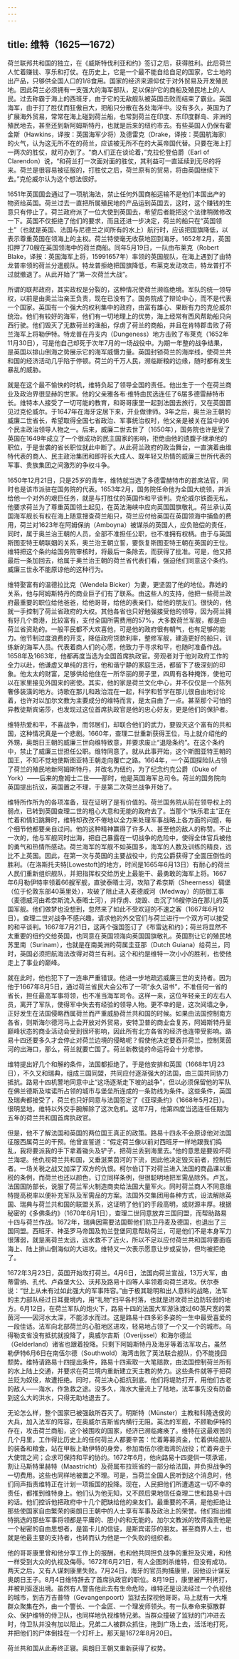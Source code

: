```yaml
---
---
---
```

title: 维特（1625—1672）
---




荷兰联邦共和国的独立，在《威斯特伐利亚和约》签订之后，获得胜利。此后荷兰人忙着赚钱、享乐和打仗。在历史上，它是一个最不能自给自足的国家，它土地的出产品，只够供全国人口的1/8食用。国家的经济来源仰仗于对外贸易及开发殖民地。因此荷兰必须拥有一支强大的海军部队，足以保护它的商船及殖民地上的人民。过去称霸于海上的西班牙，由于它的无敌舰队被英国击败而结束了霸业。英国海军，由于打了胜仗而狂傲自大，把船只分散在各处海洋中。没有多久，英国为了扩展海外贸易，常常在海上碰到荷兰船，也常到荷兰在印度、东印度群岛、非洲的殖民地去，甚至还到新阿姆斯特丹，也就是后来的纽约市去。有些英国人仍保有霍金斯（Hawkins，译按：英国海军少将）及德雷克（Drake，译按：英国航海家）的火气，认为这无所不在的荷兰，应该被无所不在的大英帝国代替。只要在海上打一两次的胜仗，就可办到了。“商人们正在谈论着，”克拉伦登伯爵（Earl of Clarendon）说，“和荷兰打一次面对面的胜仗，其利益可一直延续到无尽的将来。荷兰是很容易被征服的，打胜仗之后，荷兰原有的贸易，将由英国继续下去。”克伦威尔认为这个想法很好。

1651年英国国会通过了一项航海法，禁止任何外国商船运输不是他们本国出产的物资给英国。荷兰过去一直把所属殖民地的产品运到英国去，这时，这个赚钱的生意只有停止了。荷兰政府派了一位大使到英国去，希望后者能把这个法律稍微修改一下。英国不仅拒绝了他们的要求，而且还进一步决定，荷兰的船只在“英国领土”（也就是英国、法国与尼德兰之间所有的水上）航行时，应该把国旗降低，以表示尊重英国在领海上的主权。荷兰特使毫无收获地回到海牙。1652年2月，英国扣押了70艘在英国领海中的荷兰商船。同年5月19日，一队由布莱克（Robert Blake，译按：英国海军上将，15991657年）率领的英国舰队，在海上遇到了由特龙普率领的荷兰分遣舰队。特龙普拒绝把国旗降低，布莱克发动攻击，特龙普打不过就撤退了。从此开始了“第一次荷兰大战”。

所谓的联邦政府，其实政权是分裂的，这种情况使荷兰濒临绝境。军队的统一领导权，以前是由奥兰治亲王负责，现在已没有了。国务院成了辩论中心，而不是代表一个国家。英国有一个强大的权利集中的政府，由富有雄心、果断有力的克伦威尔统治。他们有较好的海军，他们有一切地理上的优势，海上经常有西风帮助船只向西行驶。他们毁灭了无数荷兰的渔船，俘虏了荷兰的商船，并且在肯特郡击败了荷兰海军上将勒伊特。特龙普在丹支内（Dungeness）地方击败了布莱克（1652年11月30日），可是他自己却死于次年7月的一场战役中。为期一年整的战争结果，是英国以排山倒海之势展示它的海军威慑力量。英国封锁荷兰的海岸线，使荷兰共和国的经济活动几乎陷于停顿。荷兰的千万人民，濒临断粮的边缘，随时都有发生暴乱的威胁。

就是在这个最不愉快的时机，维特负起了领导全国的责任。他出生于一个在荷兰商业及政治界很显赫的世家。他的父亲雅各布·维特由民选连任了6届多德雷赫特市长。维特本人接受了一切可能的教育，和哥哥康里一起到法国去旅行，又在英国晋见过克伦威尔。于1647年在海牙定居下来，开业做律师。3年之后，奥兰治王朝的威廉二世省长，希望取得全国七省政治、军事统治权时，他父亲是被关在监中的6个民主政治领导人物之一。后来，威廉二世去世了（1650年），国务院也许是受了英国在1649年成立了一个很成功的民主国家的影响，拒绝由他的遗腹子继承他的职位，于是世袭的省长职位就此中断了。从此荷兰政府的政治舞台，一直演着由维特代表的商人、民主政治集团和即将长大成人、既年轻又热情的威廉三世所代表的军事、贵族集团之间激烈的争权斗争。

1650年12月21日，只是25岁的青年，维特就当选了多德雷赫特市的首席法官，同时也是该市派驻在国务院的代表。1653年2月，国务院任命他为全国大统领，并派给他一个对外的艰巨任务，就是与打胜仗的英国作和平谈判。克伦威尔铁面无私，他要求荷兰为了尊重英国领土起见，在英法海峡中应向英国国旗敬礼。荷兰承认英国海军舰长有权在海上随意搜查荷兰船只，荷兰应付给英国在英国领海中捕鱼的费用，荷兰对1623年在阿姆保纳（Amboyna）被谋杀的英国人，应负赔偿的责任，同时，属于奥兰治王朝的人员，全部不准担任公职，也不准拥有权柄。由于与英国斯图亚特王朝联姻的关系，奥兰治王朝立誓，要恢复斯图亚特王朝在英国的王位。维特把这个条约给国务院审核时，将最后一条除去，而获得了批准。可是，他又把最后一条加回去，给属于奥兰治王朝的荷兰省代表们看，强迫他们同意这个条约。威廉三世永不能原谅他的这种行为。

维特娶富有的温德拉比克（Wendela Bicker）为妻，更坚固了他的地位。靠她的关系，他与阿姆斯特丹的商业巨子们有了联系。由这些人的支持，他把一些荷兰政府最重要的职位给他爸爸，给他哥哥，给他的表亲们，给他的朋友们。很快的，他就一手控制了荷兰省政府的大权。其他各省也只好勉强接受他的领导，因为荷兰拥有好几个商港，比较富有，支付全国所需费用的57%，大多数荷兰军舰，都是由荷兰省资助的。一般平民都不大欢喜他，可是他的政府很有朝气，也有足够的能力。他节制过度浪费的开支，降低政府贷款利率，整修军舰，建造更好的船只，训练新的海军人员。代表着商人们的心愿，他致力于寻求和平，也随时准备作战。1658年及1663年，他都再度当选为全国首席执政官。旁观者对于他对政府工作的全力以赴，他谦虚又单纯的言行，他和谐宁静的家庭生活，都留下了极深刻的印象。他太太的财富，足够供给他住在一所华丽的房子里，四周有各种掩饰，使他可以在家里接见外国来的密使。其实，他的家是荷兰文化中心，并不仅仅是一个陈列奢侈装潢的地方。诗歌在那儿和政治混在一起，科学和哲学在那儿很自由地讨论着，也许对以加尔文教为主要成分的维特而言，是太自由了一点。甚至那个可怕的异教徒斯宾诺莎，也发现过这位首席执政官是他的忠心好友，更是他们的保护者。

维特热爱和平，不喜战争，而邻居们，却联合他们的武力，要毁灭这个富有的共和国，这种情况真是一个悲剧。1660年，查理二世重新获得王位，马上就介绍他的外甥，奥朗日王朝的威廉三世向维特致意，并要求废止“退隐条约”。在这个条约中，禁止了威廉三世担任公职。维特同意了。就从此事开始，这个斯图亚特王朝的国王，不知不觉地使斯图亚特王朝走向覆亡之路。1664年，一个英国探险队占领了荷兰的殖民地新阿姆斯特丹，并改名为纽约，为了纪念约克公爵（Duke of York）——后来的詹姆士二世——那时，他是英国海军总司令。荷兰的国务院向英国提出抗议，英国置之不理，于是第二次荷兰战争开始了。

维特所作所为的各项准备，现在证明了是有价值的。荷兰国务院从前在领导权上的弱点，已转到英国查理二世的粗心大意和无能的政府去了。当那个“快乐君主”正在忙着和情妇跳舞时，维特却孜孜不倦地以全力来处理军事战略上各方面的问题，每个细节他都要亲自过问。他的这种精神赢得了许多人、甚至他的敌人的称赞。不止一次的，他与军舰同时出海，把自己暴露在一切战争的危险中，使得全体官兵被他的勇气和热情所感动。荷兰海军的军舰不如英国多，海军的人数及训练的精良，远比不上英国。因此，在第一次与英国的主要战役中，约克公爵获得了全面压倒性的胜利。（在洛斯托夫特[Lowestoft]的地方，时间是1665年6月13日）有耐心的荷兰人民们重新组织舰队，并把指挥权交给历史上最能干、最勇敢的海军上将。1667年6月勒伊特率领着66艘军舰，直驶泰晤士河，攻陷了希奈斯（Sheerness）碉堡（位于伦敦东部40英里处），攻破了阻止进入麦德威河（Medway）的防御工事（麦德威河由希奈斯流入泰晤士河），并俘虏、烧毁、击沉了16艘停泊在那儿的英国军舰。他们做梦也没想到，忽然来了如此不受欢迎的不速之客（1667年6月12日）。查理二世对战争不感兴趣，请求他的外交官们与荷兰进行一个双方可以接受的和平谈判。1667年7月21日，这两个强国签订了《布雷达和约》；荷兰将显然不太重要的纽约交给英国，也同意在英国领海向英国国旗敬礼。英国割让它的殖民地苏里南（Surinam），也就是在南美洲的荷属圭亚那（Dutch Guiana）给荷兰，同时，英国必须把航海法改得对荷兰有利。这个和约是维特一次小小的胜利，也使他走上了事业的巅峰。

就在此时，他也犯下了一连串严重错误。他进一步地疏远威廉三世的支持者。因为他于1667年8月5日，通过荷兰省民大会公布了一项“永久诏书”，不准任何一省的省长，担任最高军事将领，也不准当海军司令。这样一来，这位年轻亲王的左右人员，离开了军队，使得军中失去有经验的领导人物。更不幸的是，这次阋墙之争，正好发生在法国侵略西属荷兰而严重威胁荷兰共和国的时候。如果由法国控制南方各省，则斯海尔德河马上会开放对外贸易，安特卫普的商业会复苏，阿姆斯特丹呈巅峰状态的商业活动会受到很坏影响，因此所有北方各省的经济也连带受影响。路易十四还要多久才会停止对荷兰边境的侵略呢？假使他决定要吞并荷兰，控制莱茵河的出海口，那么，荷兰就要亡国了。荷兰新教徒的命运将会十分悲惨。

维特提出好几个和解的条件，法国都拒绝了。于是他安排和英国（1668年1月23日），不久又和瑞典，组成三国同盟，共同应付逐渐强大的法国，由三国共同协力抵抗。路易十四机警地同意中止“这场逐渐走下坡的战争”，但以必须保留他的军队在佛兰德斯及埃诺所占领的城市与堡垒所连成的一条防线为条件。这些条件，英国及瑞典都接受了，荷兰也只好同意与法国签定了《亚琛条约》（1668年5月2日）。很明显地，维特以外交手腕解除了这次危机。这年7月，他第四度当选连任任期为五年的荷兰共和国首席执政官。

但是，他不了解法国和英国的两位国王真正的政策。路易十四永不会原谅他对法国征服西属荷兰的干预。他曾宣誓道：“假定荷兰像以前对西班牙一样地跟我们捣乱，我将要派我的手下拿着锄头及铲子，把荷兰丢到海里去。”他的意思是要毁坏荷兰海堤。他仇视荷兰共和国，又垂涎莱茵河的下流，因此他决定毁灭前者，控制后者。一场关税之战又加深了双方的仇恨。柯尔伯订下对荷兰进入法国的商品课以重税的条例，而荷兰也还以颜色，订立同样条例，但很聪明地把军需品除外。卢瓦，法国国防部长，说服了荷兰军火制造商卖给法国大量军火。同时荷兰商人不同意维特提高税率以便补充军队及军需品的方案。法国外交集团用各种方式，设法解除英国、瑞典与荷兰共和国的联盟关系，这证明了他们的手段高明，或财源丰厚。根据秘密的《多佛条约》（1670年6月1日），查理二世同意放弃三国同盟，而帮助路易十四与荷兰作战。1672年，瑞典因需要法国帮他们防卫丹麦及德国，也退出了三国同盟。西班牙、神圣罗马帝国及勃兰登堡同意帮助荷兰，可是他们不是本身军力很薄弱，就是离荷兰太远，远水救不了近火，所以不足以应付荷兰共和国将要面临海上、陆上排山倒海似的大进攻。维特又一次表示愿意让步或妥协，但均被拒绝了。

1672年3月23日，英国开始攻打荷兰。4月6日，法国向荷兰宣战，13万大军，由蒂雷纳、孔代、卢森堡大公、沃邦及路易十四等人率领着向荷兰进攻。伏尔泰说：“世上从未有过如此强大的军事阵容。”由于极其聪明和出人意料的战略，法军的主力部队经过日耳曼境内，用“礼物”扫平各村落，也就是进攻荷兰边防较弱的地方。6月12日，在荷兰军队的炮火下，路易十四的法国大军游泳渡过60英尺宽的莱茵河——因河水太深，不能涉水而过。这是路易十四多彩多姿的一生中最受喜爱的一段佳话。法军向北部荷兰的心脏地区进攻，轻易地占领了一个又一个的城市。乌得勒支省没有抵抗就投降了，奥威尔吉斯（Overijssel）和海尔德兰（Gelderland）诸省也跟着投降。只剩下阿姆斯特丹及海牙等着法军攻占。虽然勒伊特6月6日在南伍尔德（Southwold）海湾击败了英法联合舰队，仍不能挽回颓势。维特请路易十四提出条件，路易十四索取一大笔赔款，由法国控制荷兰所有的水上陆上交通，并要求在荷兰境内重新建立天主教的势力。这些条件就等于把荷兰贬为奴役，故遭拒绝。同时，荷兰决心抵抗到底。他们将堤防打开，用他们古老的敌人——海水，作急救之途。没多久，海水大量流上了陆地，法军事先没有防备到这么大的洪水，只得无助地退去了。

无论怎么样，整个国家已被强敌所吞灭了。明斯特（Münster）主教和科隆选侯的大兵，加入法军的阵容，在奥威尔吉斯省内横行无阻。英法的军舰，不顾勒伊特的存在，攻击荷兰商船，这个被围攻的国家，经济已濒临瘫痪了。维特在这最艰苦的几个月里，工作得比历史上的任何荷兰人都要辛苦：忙着筹募资金，忙着供给舰队的装备和粮食，站在甲板上勒伊特的身旁，参加南伍尔德海湾的战役；忙着奔走于大使馆之间；企求可保持和平的协约。1672年6月，他向路易十四提供一项承诺，割让马斯特里赫特（Maastricht）及荷属布拉班省的一部分给法国，并负担战争的一切费用。这些也同样地被置之不理。可是，当荷兰全国人民听到这个消息时，他们同声指责维特正在计划一项叛国的投降。现在，人民把他们所遭遇这一切不幸的责任，都推到维特身上。他们认为他无知，又不顾后果地信任查理二世和路易十四的话。他们控诉他把政府中十几个肥缺给他的亲友们。最重要的不满，是他拒绝让那些使国家自由繁荣的奥朗日王朝中的人士享有军事及政治上的荣誉。他们指出维特挑选的那些军事将领都是平庸的、胆小的和无能的。加尔文教派的牧师指责他是一个秘密的自由思想者，是笛卡儿的信徒，是斯宾诺莎的朋友。甚至商界人士，也就是他最主要的支持者，也转而认为他是一个失败的组织者。

他的哥哥康里曾和他分享工作上的报酬，也和他共同担负战争的重担及灾难，和他一样受到大众的仇视及侮辱。1672年6月21日，有人企图刺杀维特，但没有成功。两天之后，又有人谋刺康里失败。7月24日，海牙的官员拘捕康里，因他设计谋反奥朗日王子。8月4日维特辞去了首席执政官的职位。8月19日，康里被严刑拷打，并被判驱逐出境。虽然有人警告他此去有生命危险，维特还是设法经过一个仇视他的城市，到吉万吉普特（Gevangenpoort）监狱去探视他哥哥。马上就有一大堆群众聚集在外，由一个警长、一个金匠、一个理发师领头。有一队奉命来驱散群众、保护维特的侍卫队，也同样地仇视维特兄弟。当群众撞破了监狱的门冲进去时，侍卫队并没有加以阻止。兄弟二人被群众抓住，拖到广场上去，活活地打死，并把他们的尸体倒挂在一个灯杆上。那天是1672年8月20日。

荷兰共和国从此寿终正寝。奥朗日王朝又重新获得了权势。
